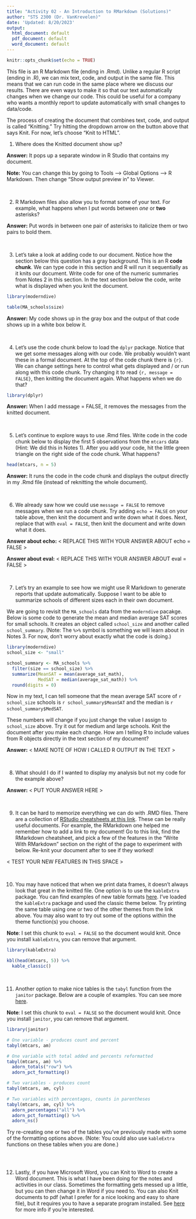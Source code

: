 ```yaml
---
title: "Activity 02 - An Introduction to RMarkdown (Solutions)"
author: "STS 2300 (Dr. VanKrevelen)"
date: 'Updated: 8/20/2023'
output:
  html_document: default
  pdf_document: default
  word_document: default
---
```


```r
knitr::opts_chunk$set(echo = TRUE)
```

This file is an R Markdown file (ending in .Rmd). Unlike a regular R script (ending in .R), we can mix text, code, and output in the same file. This means that we can run code in the same place where we discuss our results. There are even ways to make it so that our text automatically changes when we change our code. This could be useful for a company who wants a monthly report to update automatically with small changes to data/code.

The process of creating the document that combines text, code, and output is called "Knitting." Try hitting the dropdown arrow on the button above that says Knit. For now, let's choose "Knit to HTML".

1. Where does the Knitted document show up?

**Answer:** It pops up a separate window in R Studio that contains my document.

**Note:** You can change this by going to Tools --> Global Options --> R Markdown. Then change "Show output preview in" to Viewer.

<br>


2. R Markdown files also allow you to format some of your text. For example, what happens when I put words between *one* or **two** asterisks?

**Answer:** Put words in between one pair of asterisks to italicize them or two pairs to bold them.

<br>


3. Let's take a look at adding code to our document. Notice how the section below this question has a gray background. This is an R **code chunk**. We can type code in this section and R will run it sequentially as it knits our document. Write code for one of the numeric summaries from Notes 2 in this section. In the text section below the code, write what is displayed when you knit the document.

```r
library(moderndive)

table(MA_schools$size)
```

**Answer:** My code shows up in the gray box and the output of that code shows up in a white box below it.

<br>


4. Let's use the code chunk below to load the `dplyr` package. Notice that we get some messages along with our code. We probably wouldn't want these in a formal document. At the top of the code chunk there is `{r}`. We can change settings here to control what gets displayed and / or run along with this code chunk. Try changing it to read `{r, message = FALSE}`, then knitting the document again. What happens when we do that?

```r
library(dplyr)
```

**Answer:** When I add message = FALSE, it removes the messages from the knitted document.

<br>


5. Let's continue to explore ways to use .Rmd files. Write code in the code chunk below to display the first 5 observations from the `mtcars` data (Hint: We did this in Notes 1). After you add your code, hit the little green triangle on the right side of the code chunk. What happens?

```r
head(mtcars, n = 5)
```

**Answer:** It runs the code in the code chunk and displays the output directly in my .Rmd file (instead of reknitting the whole document).

<br>


6. We already saw how we could use `message = FALSE` to remove messages when we run a code chunk. Try adding `echo = FALSE` on your table above, then knit the document and write down what it does. Next, replace that with `eval = FALSE`, then knit the document and write down what it does.

**Answer about echo:** < REPLACE THIS WITH YOUR ANSWER ABOUT echo = FALSE >

**Answer about eval:** < REPLACE THIS WITH YOUR ANSWER ABOUT eval = FALSE >

<br>


7. Let's try an example to see how we might use R Markdown to generate reports that update automatically. Suppose I want to be able to summarize schools of different sizes each in their own document.

We are going to revisit the `MA_schools` data from the `moderndive` pacakge. Below is some code to generate the mean and median average SAT scores for small schools. It creates an object called `school_size` and another called `school_summary`. (Note: The `%>%` symbol is something we will learn about in Notes 3. For now, don't worry about exactly what the code is doing.)

```r
library(moderndive)
school_size <- "small"

school_summary <- MA_schools %>%
  filter(size == school_size) %>%
  summarize(MeanSAT = mean(average_sat_math), 
            MedSAT = median(average_sat_math)) %>%
  round(digits = 0)
```

Now in my text, I can tell someone that the mean average SAT score of `r school_size` schools is `r school_summary$MeanSAT` and the median is `r school_summary$MedSAT`. 

These numbers will change if you just change the value I assign to `school_size` above. Try it out for medium and large schools. Knit the document after you make each change. How am I telling R to include values from R objects directly in the text section of my document?

**Answer:** < MAKE NOTE OF HOW I CALLED R OUTPUT IN THE TEXT >

<br>


8. What should I do if I wanted to display my analysis but not my code for the example above?

**Answer:** < PUT YOUR ANSWER HERE >

<br>


9. It can be hard to memorize everything we can do with .RMD files. There are a collection of [RStudio cheatsheets at this link](https://www.rstudio.com/resources/cheatsheets/). These can be really useful documents. For example, the RMarkdown one helped me remember how to add a link to my document! Go to this link, find the RMarkdown cheatsheet, and pick a few of the features in the "Write With RMarkdown" section on the right of the page to experiment with below. Re-knit your document after to see if they worked!

< TEST YOUR NEW FEATURES IN THIS SPACE >

<br>


10. You may have noticed that when we print data frames, it doesn't always look that great in the knitted file. One option is to use the `kableExtra` package. You can find examples of new table formats [here](https://cran.r-project.org/web/packages/kableExtra/vignettes/awesome_table_in_html.html). I've loaded the `kableExtra` package and used the classic theme below. Try printing the same table using one or two of the other themes from the link above. You may also want to try out some of the options within the theme function(s) you choose.

**Note**: I set this chunk to `eval = FALSE` so the document would knit. Once you install `kableExtra`, you can remove that argument.

```r
library(kableExtra)

kbl(head(mtcars, 5)) %>%
  kable_classic()
```

<br>


11. Another option to make nice tables is the `tabyl` function from the `janitor` package. Below are a couple of examples. You can see more [here](https://cran.r-project.org/web/packages/janitor/vignettes/tabyls.html).

**Note**: I set this chunk to `eval = FALSE` so the document would knit. Once you install `janitor`, you can remove that argument.

```r
library(janitor)

# One variable - produces count and percent
tabyl(mtcars, am)

# One variable with total added and percents reformatted
tabyl(mtcars, am) %>%
  adorn_totals("row") %>%
  adorn_pct_formatting()

# Two variables - produces count
tabyl(mtcars, am, cyl)

# Two variables with percentages, counts in parentheses
tabyl(mtcars, am, cyl) %>%
  adorn_percentages("all") %>%
  adorn_pct_formatting() %>%
  adorn_ns()
```

Try re-creating one or two of the tables you've previously made with some of the formatting options above. (Note: You could also use `kableExtra` functions on these tables when you are done.)

```r

```

<br>


12. Lastly, if you have Microsoft Word, you can Knit to Word to create a Word document. This is what I have been doing for the notes and activities in our class. Sometimes the formatting gets messed up a little, but you can then change it in Word if you need to. You can also Knit documents to pdf (what I prefer for a nice looking and easy to share file), but it requires you to have a separate program installed. See [here](https://yihui.org/tinytex/) for more info if you're interested.